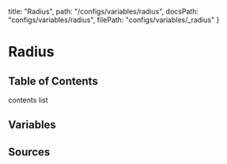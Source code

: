   title: "Radius",
  path: "/configs/variables/radius",
  docsPath: "configs/variables/radius",
  filePath: "configs/variables/_radius"
}


# Radius

## Table of Contents

contents list

## Variables

<PreviewVariablesSingle filePath={meta.filePath} viewCompiled={false} />

## Sources

<PreviewSources
  title={meta.title}
  docsPath={meta.docsPath}
  scssPath={meta.filePath}
/>
